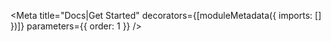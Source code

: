 
<Meta
  title="Docs|Get Started"
  decorators={[moduleMetadata({ imports: [] })]}
  parameters={{ order: 1 }}
/>

<Description markdown={GetStarted} />
